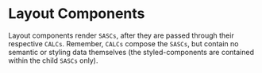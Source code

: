 # Layout Components

Layout components render `SASCs`, after they are passed through their respective `CALCs`. Remember, `CALCs` compose the `SASCs`, but contain no semantic or styling data themselves (the styled-components are contained within the child `SASCs` only).
